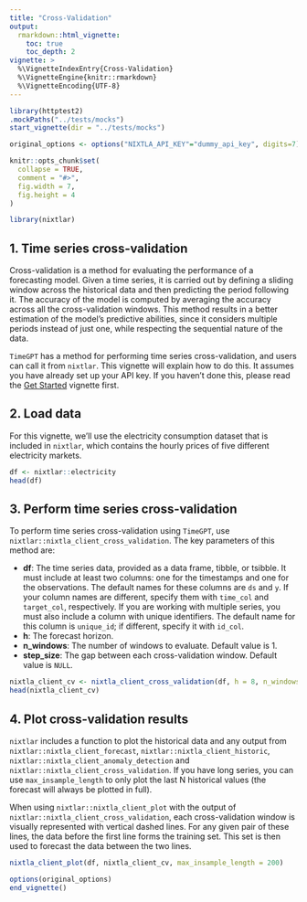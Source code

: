```yaml
---
title: "Cross-Validation"
output: 
  rmarkdown::html_vignette:
    toc: true 
    toc_depth: 2
vignette: >
  %\VignetteIndexEntry{Cross-Validation}
  %\VignetteEngine{knitr::rmarkdown}
  %\VignetteEncoding{UTF-8}
---
```

```r
library(httptest2)
.mockPaths("../tests/mocks")
start_vignette(dir = "../tests/mocks")

original_options <- options("NIXTLA_API_KEY"="dummy_api_key", digits=7)

knitr::opts_chunk$set(
  collapse = TRUE,
  comment = "#>", 
  fig.width = 7, 
  fig.height = 4
)
```

```r
library(nixtlar)
```

## 1. Time series cross-validation 
Cross-validation is a method for evaluating the performance of a forecasting model. Given a time series, it is carried out by defining a sliding window across the historical data and then predicting the period following it. The accuracy of the model is computed by averaging the accuracy across all the cross-validation windows. This method results in a better estimation of the model’s predictive abilities, since it considers multiple periods instead of just one, while respecting the sequential nature of the data.

`TimeGPT` has a method for performing time series cross-validation, and users can call it from `nixtlar`. This vignette will explain how to do this. It assumes you have already set up your API key. If you haven't done this, please read the [Get Started](https://nixtla.github.io/nixtlar/articles/get-started.html) vignette first.  

## 2. Load data 
For this vignette, we'll use the electricity consumption dataset that is included in `nixtlar`, which contains the hourly prices of five different electricity markets. 

```r
df <- nixtlar::electricity
head(df)
```

## 3. Perform time series cross-validation
To perform time series cross-validation using `TimeGPT`, use `nixtlar::nixtla_client_cross_validation`. The key parameters of this method are: 

- **df**: The time series data, provided as a data frame, tibble, or tsibble. It must include at least two columns: one for the timestamps and one for the observations. The default names for these columns are `ds` and `y`. If your column names are different, specify them with `time_col` and `target_col`, respectively. If you are working with multiple series, you must also include a column with unique identifiers. The default name for this column is `unique_id`; if different, specify it with `id_col`.
- **h**: The forecast horizon. 
- **n_windows**: The number of windows to evaluate. Default value is 1. 
- **step_size**: The gap between each cross-validation window. Default value is `NULL`. 

```r
nixtla_client_cv <- nixtla_client_cross_validation(df, h = 8, n_windows = 5)
head(nixtla_client_cv)
```

## 4. Plot cross-validation results 
`nixtlar` includes a function to plot the historical data and any output from `nixtlar::nixtla_client_forecast`, `nixtlar::nixtla_client_historic`, `nixtlar::nixtla_client_anomaly_detection` and `nixtlar::nixtla_client_cross_validation`. If you have long series, you can use `max_insample_length` to only plot the last N historical values (the forecast will always be plotted in full). 

When using `nixtlar::nixtla_client_plot` with the output of `nixtlar::nixtla_client_cross_validation`, each cross-validation window is visually represented with vertical dashed lines. For any given pair of these lines, the data before the first line forms the training set. This set is then used to forecast the data between the two lines. 

```r
nixtla_client_plot(df, nixtla_client_cv, max_insample_length = 200)
```

```r
options(original_options)
end_vignette()
```

